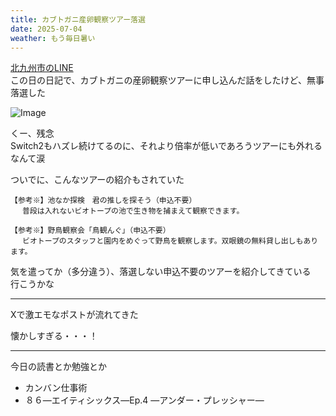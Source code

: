 ```yaml
---
title: カブトガニ産卵観察ツアー落選
date: 2025-07-04
weather: もう毎日暑い
---
```


[北九州市のLINE](/diary/2025/06/13)  
この日の日記で、カブトガニの産卵観察ツアーに申し込んだ話をしたけど、無事落選した

![Image](../../assets/diary-20250705150059.jpg)

くー、残念  
Switch2もハズレ続けてるのに、それより倍率が低いであろうツアーにも外れるなんて涙

ついでに、こんなツアーの紹介もされていた

```
【参考※】池なか探検　君の推しを探そう（申込不要）  
　 普段は入れないビオトープの池で生き物を捕まえて観察できます。
```

```
【参考※】野鳥観察会「鳥観んぐ」（申込不要）  
　 ビオトープのスタッフと園内をめぐって野鳥を観察します。双眼鏡の無料貸し出しもあります。
```

気を遣ってか（多分違う）、落選しない申込不要のツアーを紹介してきている  
行こうかな

---

Xで激エモなポストが流れてきた  
<Tweet id="https://x.com/orangerangenow/status/1940370213012476000" />

懐かしすぎる・・・！

---

今日の読書とか勉強とか
- カンバン仕事術
- ８６―エイティシックス―Ep.4 ―アンダー・プレッシャー―
